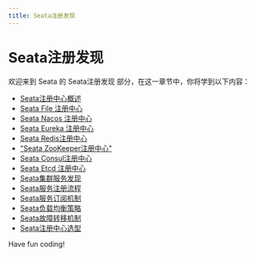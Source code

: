 ```yaml
---
title: Seata注册发现
---
```


# Seata注册发现

欢迎来到 Seata 的 Seata注册发现 部分，在这一章节中，你将学到以下内容：

- [Seata注册中心概述](./0-seata-registry-overview.mdx)
- [Seata File 注册中心](./1-seata-file-registry.mdx)
- [Seata Nacos 注册中心](./2-seata-nacos-registry.mdx)
- [Seata Eureka 注册中心](./3-seata-eureka-registry.mdx)
- [Seata Redis注册中心](./4-seata-redis-registry.mdx)
- ["Seata ZooKeeper注册中心"](./5-seata-zookeeper-registry.mdx)
- [Seata Consul注册中心](./6-seata-consul-registry.mdx)
- [Seata Etcd 注册中心](./7-seata-etcd-registry.mdx)
- [Seata集群服务发现](./8-seata-cluster-service-discovery.mdx)
- [Seata服务注册流程](./9-seata-service-registration-process.mdx)
- [Seata服务订阅机制](./10-seata-service-subscription-mechanism.mdx)
- [Seata负载均衡策略](./11-seata-load-balancing-strategy.mdx)
- [Seata故障转移机制](./12-seata-failover-mechanism.mdx)
- [Seata注册中心选型](./13-seata-registry-selection.mdx)

Have fun coding!
